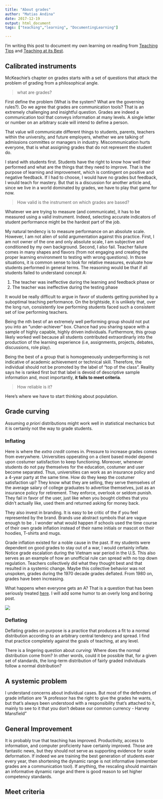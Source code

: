 ```yaml
---
title: "About grades"
author: "Matias Andina"
date: 2017-12-19
output: html_document
tags: ["teaching","learning", "DocumentingLearning"]

---
```


I'm writing this post to document my own learning on reading from [Teaching Tips](https://books.google.com/books/about/McKeachie_s_Teaching_Tips_Strategies_Res.html?id=v_0zqB13lW8C) and [Teaching at its Best](https://books.google.com/books/about/Teaching_at_Its_Best.html?id=NC5P8z-u-H0C). 

## Calibrated instruments

McKeachie's chapter on grades starts with a set of questions that attack the problem of grading from a philosophical angle.

> what are grades? 

First define the problem (What is the system? What are the governing rules?). Do we agree that grades are communication tools? That is an extremely challenging and insightful question. Grades are indeed a communication tool that conveys information at many levels. A single letter or number on an arbitrary scale will intend to define a person.  

That value will communicate different things to students, parents, teachers within the university, and future employers, whether we are talking of admissions committes or managers in industry. Miscommunication hurts everyone, that is what assigning grades that do not represent the student do.

I stand with students first. Students have the right to know how well their performed and what are the things that they need to improve. That is the purpose of learning and improvement, which is contingent on positive and negative feedback. If I had to choose, I would have no grades but feedback, I would teach for mastery. But that is a discussion for another article and, since we live in a world dominated by grades, we have to play that game for now. 

> How valid is the instrument on which grades are based?

Whatever we are trying to measure (and communicate), it has to be measured using a valid instrument. Indeed, selecting accurate indicators of student performance might be the hardest part of the job.  

My natural tendency is to measure performance on an absolute scale. However, I am not alien of solid argumentation against this practice. First, I am not owner of the one and only absolute scale, I am subjective and conditioned by my own background. Second, I also fail. Teacher failure comes in many shapes and flavors (from not engaging and creating the proper learning environment to testing with wrong questions). In those situations, it is common sense to look for relative measures, evaluate how students performed in general terms. The reasoning would be that if all students failed to understand concept A:

1. The teacher was ineffective during the learning and feedback phase or
1. The teacher was ineffective during the testing phase

It would be really difficult to argue in favor of students getting punished by a suboptimal teaching performance. On the brightside, it is unlikely that, over the long run, consistently low performing students faced such a consistent set of low performing teachers. 

Being the nth best of an extremely well performing group should not put you into an "under-achiever" box. Chance had you sharing space with a sample of highly capable, highly driven individuals. Furthermore, this group likely worked well because all students contributed extraordinarly into the production of the learning experience (i.e, assignments, projects, debates, discussions, role play).  

Being the best of a group that is homogeneously underperforming is not indicative of academic achievement or technical skill. Therefore, the individual should not be promoted by the label of "top of the class". Reality says he is ranked first but that label is devoid of descriptive sample information and, most importantly, **it fails to meet criteria**.  



> How reliable is it?

Here's where we have to start thinking about population.

## Grade curving

Assuming *a priori* distributions might work well in statistical mechanics but it is certainly not the way to grade students. 

### Inflating

Here is where the *extra credit* comes in. Pressure to increase grades comes from everywhere. Universities opperating on a client based model depend upon costumer satisfaction to keep functioning. Moreover, whenever students do not pay themselves for the education, costumer and user become separated. Thus, universities can work as an insurance policy and a 4-year party at the same time. How do they keep the costumer satisfaction up? They know what they are selling, they serve themselves of the average salary of college graduates to advertise themselves, just as an insurance policy for retirement. They enforce, overlook or seldom punish. They fail in favor of the user, just like when you bought clothes that you didn't actually like, used them and returned asking for money back.

They also invest in branding. It is easy to be critic of the if you feel represented by the brand. Brands use abstract symbols that are vague enough to be . I wonder what would happen if schools used the time course of their own grade inflation instead of their name initials or mascot on their hoodies, T-shirts and mugs.  

Grade inflation existed for a noble cause in the past. If my students were dependent on good grades to stay out of a war, I would certainly inflate. Notice grade escalation during the Vietnam war period in the U.S. This also serves as an example of how an unofficial rule can spread with no top down regulation. Teachers collectively did what they thought best and that resulted in a systemic change. Maybe this collective behavior was not unspoken, grades during the 1970 decade grades deflated. From 1980 on, grades have been increasing.

What happens when everyone gets an A? That is a question that has been seriously treated [here](http://www.gradeinflation.com/tcr2012grading.pdf). I will add some humor to an overly long and boring post.

![](/img/everyone_special.jpg)

### Deflating

Deflating grades on purpose is a practice that produces a fit to a normal distribution according to an arbitrary central tendency and spread. I find that practice completely against the goals of teaching, at any level.  

There is a lingering question about *curving*: Where does the normal distribution come from? In other words, could it be possible that, for a given set of standards, the long-term distribution of fairly graded individuals follow a normal distribution?


## A systemic problem

I understand concerns about individual cases. But most of the defenders of grade inflation are 
"A professor has the right to give the grades he wants, but that’s always been understood with a responsibility that’s attached to it, mainly to see to it that you don’t debase our common currency - Harvey Mansfield"


## General Improvement

It is probably true that teaching has improved. Productivity, access to information, and computer proficienty have certainly improved. Those are fantastic news, but they should not serve as supporting evidence for scale deformation. If indeed we are training the best generation of students ever every year, then shortening the dynamic range is not informative (remember grades are a communication tool). If anything, the rescaling should maintain an informative dynamic range and there is good reason to set higher competency standards.

## Meet criteria

